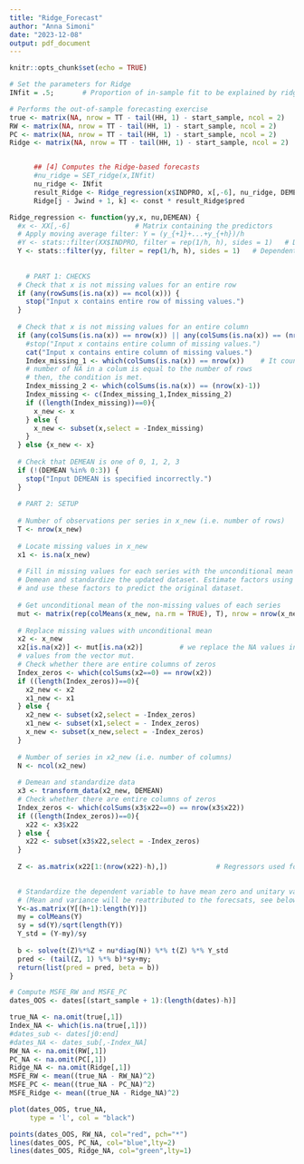 ```yaml
---
title: "Ridge_Forecast"
author: "Anna Simoni"
date: "2023-12-08"
output: pdf_document
---
```


```r
knitr::opts_chunk$set(echo = TRUE)
```

```r
# Set the parameters for Ridge
INfit = .5;       # Proportion of in-sample fit to be explained by ridge

# Performs the out-of-sample forecasting exercise
true <- matrix(NA, nrow = TT - tail(HH, 1) - start_sample, ncol = 2)
RW <- matrix(NA, nrow = TT - tail(HH, 1) - start_sample, ncol = 2)
PC <- matrix(NA, nrow = TT - tail(HH, 1) - start_sample, ncol = 2)
Ridge <- matrix(NA, nrow = TT - tail(HH, 1) - start_sample, ncol = 2)


      ## [4] Computes the Ridge-based forecasts
      #nu_ridge = SET_ridge(x,INfit)
      nu_ridge <- INfit
      result_Ridge <- Ridge_regression(x$INDPRO, x[,-6], nu_ridge, DEMEAN)
      Ridge[j - Jwind + 1, k] <- const * result_Ridge$pred
```

```r
Ridge_regression <- function(yy,x, nu,DEMEAN) {
  #x <- XX[,-6]                # Matrix containing the predictors
  # Apply moving average filter: Y = (y_{+1}+...+y_{+h})/h
  #Y <- stats::filter(XX$INDPRO, filter = rep(1/h, h), sides = 1)   # Dependent variable
  Y <- stats::filter(yy, filter = rep(1/h, h), sides = 1)   # Dependent variable
  
  
    # PART 1: CHECKS
  # Check that x is not missing values for an entire row
  if (any(rowSums(is.na(x)) == ncol(x))) {
    stop("Input x contains entire row of missing values.")
  }
  
  # Check that x is not missing values for an entire column
  if (any(colSums(is.na(x)) == nrow(x)) || any(colSums(is.na(x)) == (nrow(x)-1))) {
    #stop("Input x contains entire column of missing values.")
    cat("Input x contains entire column of missing values.")
    Index_missing_1 <- which(colSums(is.na(x)) == nrow(x))    # It counts how many 'NA' are in a column. If the
    # number of NA in a colum is equal to the number of rows
    # then, the condition is met.
    Index_missing_2 <- which(colSums(is.na(x)) == (nrow(x)-1))
    Index_missing <- c(Index_missing_1,Index_missing_2)
    if ((length(Index_missing))==0){
      x_new <- x
    } else {
      x_new <- subset(x,select = -Index_missing)
    }
  } else {x_new <- x}
  
  # Check that DEMEAN is one of 0, 1, 2, 3
  if (!(DEMEAN %in% 0:3)) {
    stop("Input DEMEAN is specified incorrectly.")
  }
  
  # PART 2: SETUP
  
  # Number of observations per series in x_new (i.e. number of rows)
  T <- nrow(x_new)
  
  # Locate missing values in x_new
  x1 <- is.na(x_new)
  
  # Fill in missing values for each series with the unconditional mean of that series.
  # Demean and standardize the updated dataset. Estimate factors using the demeaned and standardized dataset,
  # and use these factors to predict the original dataset.
  
  # Get unconditional mean of the non-missing values of each series
  mut <- matrix(rep(colMeans(x_new, na.rm = TRUE), T), nrow = nrow(x_new), ncol = ncol(x_new), byrow = TRUE)
  
  # Replace missing values with unconditional mean
  x2 <- x_new
  x2[is.na(x2)] <- mut[is.na(x2)]         # we replace the NA values in the vector x2 with the corresponding non-NA
  # values from the vector mut.
  # Check whether there are entire columns of zeros
  Index_zeros <- which(colSums(x2==0) == nrow(x2))
  if ((length(Index_zeros))==0){
    x2_new <- x2
    x1_new <- x1
  } else {
    x2_new <- subset(x2,select = -Index_zeros)
    x1_new <- subset(x1,select = - Index_zeros)
    x_new <- subset(x_new,select = -Index_zeros)
  }
  
  # Number of series in x2_new (i.e. number of columns)
  N <- ncol(x2_new)
  
  # Demean and standardize data
  x3 <- transform_data(x2_new, DEMEAN)
  # Check whether there are entire columns of zeros
  Index_zeros <- which(colSums(x3$x22==0) == nrow(x3$x22))
  if ((length(Index_zeros))==0){
    x22 <- x3$x22
  } else {
    x22 <- subset(x3$x22,select = -Index_zeros)
  }
  
  Z <- as.matrix(x22[1:(nrow(x22)-h),])            # Regressors used for computing the regression coefficients

  
  # Standardize the dependent variable to have mean zero and unitary variance.
  # (Mean and variance will be reattributed to the forecsats, see below)
  Y<-as.matrix(Y[(h+1):length(Y)])
  my = colMeans(Y)
  sy = sd(Y)/sqrt(length(Y))
  Y_std = (Y-my)/sy
  
  b <- solve(t(Z)%*%Z + nu*diag(N)) %*% t(Z) %*% Y_std
  pred <- (tail(Z, 1) %*% b)*sy+my; 
  return(list(pred = pred, beta = b))
}
```

```r
# Compute MSFE_RW and MSFE_PC
dates_OOS <- dates[(start_sample + 1):(length(dates)-h)]

true_NA <- na.omit(true[,1])
Index_NA <- which(is.na(true[,1]))
#dates_sub <- dates[j0:end]
#dates_NA <- dates_sub[,-Index_NA]
RW_NA <- na.omit(RW[,1])
PC_NA <- na.omit(PC[,1])
Ridge_NA <- na.omit(Ridge[,1])
MSFE_RW <- mean((true_NA - RW_NA)^2)
MSFE_PC <- mean((true_NA - PC_NA)^2)
MSFE_Ridge <- mean((true_NA - Ridge_NA)^2)

plot(dates_OOS, true_NA,
     type = 'l', col = "black")

points(dates_OOS, RW_NA, col="red", pch="*")
lines(dates_OOS, PC_NA, col="blue",lty=2)
lines(dates_OOS, Ridge_NA, col="green",lty=1)

```
